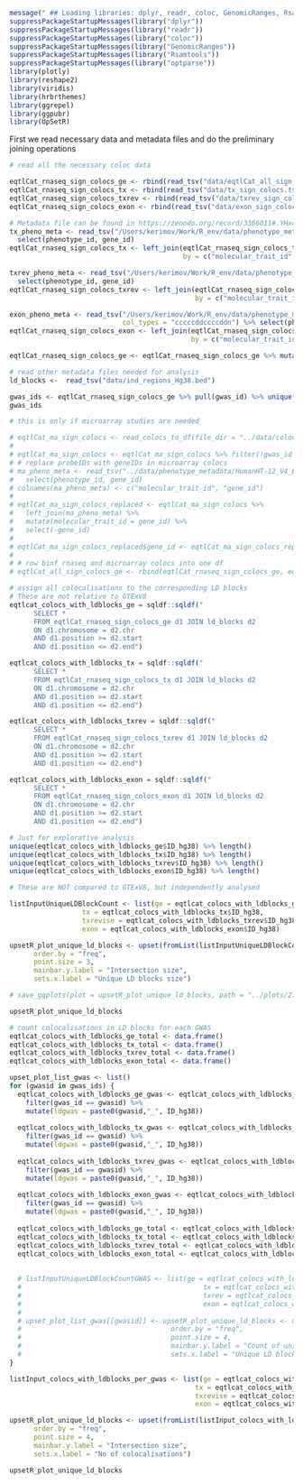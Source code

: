 
```r
message(" ## Loading libraries: dplyr, readr, coloc, GenomicRanges, Rsamtools, optparse")
suppressPackageStartupMessages(library("dplyr"))
suppressPackageStartupMessages(library("readr"))
suppressPackageStartupMessages(library("coloc"))
suppressPackageStartupMessages(library("GenomicRanges"))
suppressPackageStartupMessages(library("Rsamtools"))
suppressPackageStartupMessages(library("optparse"))
library(plotly)
library(reshape2)
library(viridis)
library(hrbrthemes)
library(ggrepel)
library(ggpubr)
library(UpSetR)
```

First we read necessary data and metadata files and do the preliminary joining operations
```r
# read all the necessary coloc data

eqtlCat_rnaseq_sign_colocs_ge <- rbind(read_tsv("data/eqtlCat_all_sign_colocs.tsv.gz"), read_tsv("data/GTExV8_sign_colocs.tsv.gz"))
eqtlCat_rnaseq_sign_colocs_tx <- rbind(read_tsv("data/tx_sign_colocs.tsv.gz"), read_tsv("data/GTExV8_sign_colocs_tx.tsv.gz"))
eqtlCat_rnaseq_sign_colocs_txrev <- rbind(read_tsv("data/txrev_sign_colocs.tsv.gz"), read_tsv("data/GTExV8_sign_colocs_txrev.tsv.gz"))
eqtlCat_rnaseq_sign_colocs_exon <- rbind(read_tsv("data/exon_sign_colocs.tsv.gz"), read_tsv("data/GTExV8_sign_colocs_exon.tsv.gz"))

# Metadata file can be found in https://zenodo.org/record/3366011#.YHx4WJMzbeI
tx_pheno_meta <- read_tsv("/Users/kerimov/Work/R_env/data/phenotype_metadata/transcript_usage_Ensembl_96_phenotype_metadata.tsv.gz") %>%
  select(phenotype_id, gene_id)
eqtlCat_rnaseq_sign_colocs_tx <- left_join(eqtlCat_rnaseq_sign_colocs_tx, tx_pheno_meta, 
                                           by = c("molecular_trait_id" = "phenotype_id"))

txrev_pheno_meta <- read_tsv("/Users/kerimov/Work/R_env/data/phenotype_metadata/txrevise_Ensembl_96_phenotype_metadata.tsv.gz") %>%
  select(phenotype_id, gene_id)
eqtlCat_rnaseq_sign_colocs_txrev <- left_join(eqtlCat_rnaseq_sign_colocs_txrev, txrev_pheno_meta, 
                                              by = c("molecular_trait_id" = "phenotype_id"))

exon_pheno_meta <- read_tsv("/Users/kerimov/Work/R_env/data/phenotype_metadata/exon_counts_Ensembl_96_phenotype_metadata.tsv.gz", 
                            col_types = "cccccddccccddn") %>% select(phenotype_id, gene_id)
eqtlCat_rnaseq_sign_colocs_exon <- left_join(eqtlCat_rnaseq_sign_colocs_exon, exon_pheno_meta, 
                                             by = c("molecular_trait_id" = "phenotype_id"))

eqtlCat_rnaseq_sign_colocs_ge <- eqtlCat_rnaseq_sign_colocs_ge %>% mutate(gene_id = molecular_trait_id)

# read other metadata files needed for analysis
ld_blocks <-  read_tsv("data/ind_regions_Hg38.bed")

gwas_ids <- eqtlCat_rnaseq_sign_colocs_ge %>% pull(gwas_id) %>% unique()
gwas_ids
```

```r
# this is only if microarray studies are needed

# eqtlCat_ma_sign_colocs <- read_colocs_to_df(file_dir = "../data/coloc_results/results_coloc_eQTLCatR3_microarray_15Sept2020/", PP.H4.abf>=0.8)
# 
# eqtlCat_ma_sign_colocs <- eqtlCat_ma_sign_colocs %>% filter(!gwas_id %in% c("RA-ieu-a-833", "HPT-ukb-a-531")) 
# # replace probeIDs with geneIDs in microarray colocs
# ma_pheno_meta <- read_tsv("../data/phenotype_metadata/HumanHT-12_V4_Ensembl_96_phenotype_metadata.tsv.gz") %>%
#   select(phenotype_id, gene_id)
# colnames(ma_pheno_meta) <- c("molecular_trait_id", "gene_id")
# 
# eqtlCat_ma_sign_colocs_replaced <- eqtlCat_ma_sign_colocs %>%
#   left_join(ma_pheno_meta) %>%
#   mutate(molecular_trait_id = gene_id) %>%
#   select(-gene_id)
# 
# eqtlCat_ma_sign_colocs_replaced$gene_id <- eqtlCat_ma_sign_colocs_replaced$molecular_trait_id
# 
# # row binf rnaseq and microarray colocs into one df
# eqtlCat_all_sign_colocs_ge <- rbind(eqtlCat_rnaseq_sign_colocs_ge, eqtlCat_ma_sign_colocs_replaced)


```


```r
# assign all colocalisations to the corresponding LD blocks
# These are not relative to GTExV8
eqtlcat_colocs_with_ldblocks_ge = sqldf::sqldf("
      SELECT *
      FROM eqtlCat_rnaseq_sign_colocs_ge d1 JOIN ld_blocks d2
      ON d1.chromosome = d2.chr
      AND d1.position >= d2.start
      AND d1.position <= d2.end")

eqtlcat_colocs_with_ldblocks_tx = sqldf::sqldf("
      SELECT *
      FROM eqtlCat_rnaseq_sign_colocs_tx d1 JOIN ld_blocks d2
      ON d1.chromosome = d2.chr
      AND d1.position >= d2.start
      AND d1.position <= d2.end")

eqtlcat_colocs_with_ldblocks_txrev = sqldf::sqldf("
      SELECT *
      FROM eqtlCat_rnaseq_sign_colocs_txrev d1 JOIN ld_blocks d2
      ON d1.chromosome = d2.chr
      AND d1.position >= d2.start
      AND d1.position <= d2.end")

eqtlcat_colocs_with_ldblocks_exon = sqldf::sqldf("
      SELECT *
      FROM eqtlCat_rnaseq_sign_colocs_exon d1 JOIN ld_blocks d2
      ON d1.chromosome = d2.chr
      AND d1.position >= d2.start
      AND d1.position <= d2.end")
```

```r
# Just for explorative analysis
unique(eqtlcat_colocs_with_ldblocks_ge$ID_hg38) %>% length() 
unique(eqtlcat_colocs_with_ldblocks_tx$ID_hg38) %>% length() 
unique(eqtlcat_colocs_with_ldblocks_txrev$ID_hg38) %>% length() 
unique(eqtlcat_colocs_with_ldblocks_exon$ID_hg38) %>% length() 
```

```r
# These are NOT compared to GTExV8, but independently analysed

listInputUniqueLDBlockCount <- list(ge = eqtlcat_colocs_with_ldblocks_ge$ID_hg38, 
                  tx = eqtlcat_colocs_with_ldblocks_tx$ID_hg38, 
                  txrevise = eqtlcat_colocs_with_ldblocks_txrev$ID_hg38,
                  exon = eqtlcat_colocs_with_ldblocks_exon$ID_hg38)

upsetR_plot_unique_ld_blocks <- upset(fromList(listInputUniqueLDBlockCount), 
      order.by = "freq", 
      point.size = 3, 
      mainbar.y.label = "Intersection size",
      sets.x.label = "Unique LD blocks size")

# save_ggplots(plot = upsetR_plot_unique_ld_blocks, path = "../plots/27_Sep_2020_upsetR/",filename = "upsetR_unique_ld_blocks")

upsetR_plot_unique_ld_blocks
```
```r
# count colocalisations in LD blocks for each GWAS 
eqtlcat_colocs_with_ldblocks_ge_total <- data.frame()
eqtlcat_colocs_with_ldblocks_tx_total <- data.frame()
eqtlcat_colocs_with_ldblocks_txrev_total <- data.frame()
eqtlcat_colocs_with_ldblocks_exon_total <- data.frame()

upset_plot_list_gwas <- list()
for (gwasid in gwas_ids) {
  eqtlcat_colocs_with_ldblocks_ge_gwas <- eqtlcat_colocs_with_ldblocks_ge %>% 
    filter(gwas_id == gwasid) %>% 
    mutate(ldgwas = paste0(gwasid,"_", ID_hg38))
  
  eqtlcat_colocs_with_ldblocks_tx_gwas <- eqtlcat_colocs_with_ldblocks_tx %>% 
    filter(gwas_id == gwasid) %>% 
    mutate(ldgwas = paste0(gwasid,"_", ID_hg38))
  
  eqtlcat_colocs_with_ldblocks_txrev_gwas <- eqtlcat_colocs_with_ldblocks_txrev %>% 
    filter(gwas_id == gwasid) %>% 
    mutate(ldgwas = paste0(gwasid,"_", ID_hg38))
  
  eqtlcat_colocs_with_ldblocks_exon_gwas <- eqtlcat_colocs_with_ldblocks_exon %>% 
    filter(gwas_id == gwasid) %>% 
    mutate(ldgwas = paste0(gwasid,"_", ID_hg38))
  
  eqtlcat_colocs_with_ldblocks_ge_total <- eqtlcat_colocs_with_ldblocks_ge_total %>% rbind(eqtlcat_colocs_with_ldblocks_ge_gwas)
  eqtlcat_colocs_with_ldblocks_tx_total <- eqtlcat_colocs_with_ldblocks_tx_total %>% rbind(eqtlcat_colocs_with_ldblocks_tx_gwas)
  eqtlcat_colocs_with_ldblocks_txrev_total <- eqtlcat_colocs_with_ldblocks_txrev_total %>% rbind(eqtlcat_colocs_with_ldblocks_txrev_gwas)
  eqtlcat_colocs_with_ldblocks_exon_total <- eqtlcat_colocs_with_ldblocks_exon_total %>% rbind(eqtlcat_colocs_with_ldblocks_exon_gwas)
  
  
  # listInputUniqueLDBlockCountGWAS <- list(ge = eqtlcat_colocs_with_ldblocks_ge_gwas$ldgwas,
  #                                             tx = eqtlcat_colocs_with_ldblocks_tx_gwas$ldgwas,
  #                                             txrev = eqtlcat_colocs_with_ldblocks_txrev_gwas$ldgwas,
  #                                             exon = eqtlcat_colocs_with_ldblocks_exon_gwas$ldgwas)
  # 
  # upset_plot_list_gwas[[gwasid]] <- upsetR_plot_unique_ld_blocks <- upset(fromList(listInputUniqueLDBlockCountGWAS), 
  #                                     order.by = "freq", 
  #                                     point.size = 4, 
  #                                     mainbar.y.label = "Count of unique LD blocks\n(Total count across GWASs)",
  #                                     sets.x.label = "Unique LD blocks count\n(Total count across GWASs)")
}

listInput_colocs_with_ldblocks_per_gwas <- list(ge = eqtlcat_colocs_with_ldblocks_ge_total$ldgwas,
                                              tx = eqtlcat_colocs_with_ldblocks_tx_total$ldgwas,
                                              txrevise = eqtlcat_colocs_with_ldblocks_txrev_total$ldgwas,
                                              exon = eqtlcat_colocs_with_ldblocks_exon_total$ldgwas)

upsetR_plot_unique_ld_blocks <- upset(fromList(listInput_colocs_with_ldblocks_per_gwas), 
      order.by = "freq", 
      point.size = 4, 
      mainbar.y.label = "Intersection size",
      sets.x.label = "No of colocalisations")

upsetR_plot_unique_ld_blocks
```









